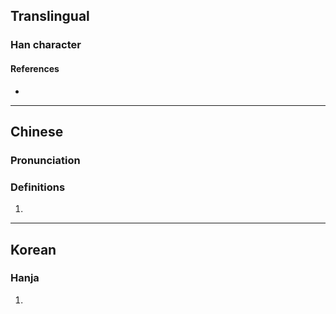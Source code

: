{{also|伏}}

{{character info}}
==Translingual==

===Han character===
{{Han char|rn=9|rad=人|as=03|sn=5|four=|canj=OK|ids=⿰[[亻]][[大]]}}

====References====
* {{Han ref|kx=0093.080|dkj=00383|hdz=10113.010|uh=3432|ud=13362}}

----

==Chinese==
{{zh-forms}}

===Pronunciation===
{{zh-pron
|m=dài
|c=daai6
|mc=y
|oc=
|ma=
|cat=pn
}}

===Definitions===
{{zh-hanzi}}

# {{n-g|Name of an [[island]].}}

----

==Korean==

===Hanja===
{{ko-hanja|hangeul=대|rv=dae|mr=tae|y=tay}}

# {{rfdef|ko|sort=人03}}